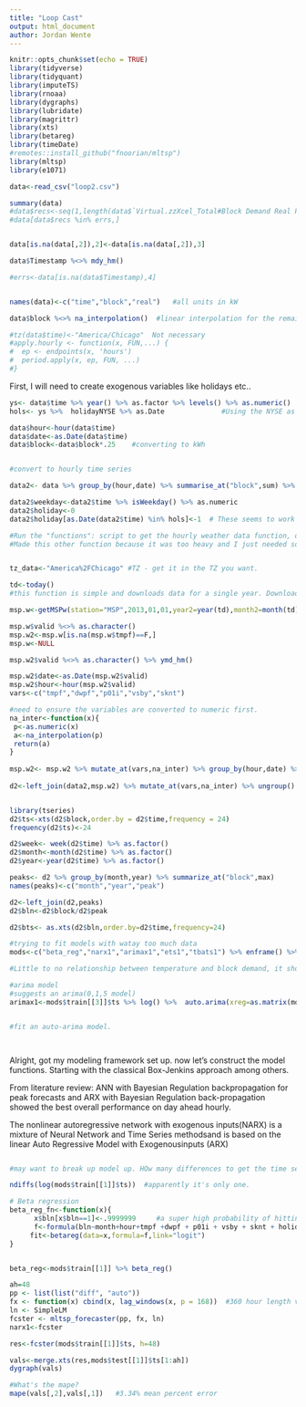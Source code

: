 ```yaml
---
title: "Loop Cast"
output: html_document
author: Jordan Wente
---
```


```r
knitr::opts_chunk$set(echo = TRUE)
library(tidyverse)
library(tidyquant)
library(imputeTS)
library(rnoaa)
library(dygraphs)
library(lubridate)
library(magrittr)
library(xts)
library(betareg)
library(timeDate)
#remotes::install_github("fnoorian/mltsp")
library(mltsp)
library(e1071)


```

```r

data<-read_csv("loop2.csv")

summary(data)
#data$recs<-seq(1,length(data$`Virtual.zzXcel_Total#Block Demand Real Power#kW`))
#data[data$recs %in% errs,]


data[is.na(data[,2]),2]<-data[is.na(data[,2]),3]

data$Timestamp %<>% mdy_hm() 

#errs<-data[is.na(data$Timestamp),4]


names(data)<-c("time","block","real")   #all units in kW

data$block %<>% na_interpolation()  #linear interpolation for the remaining datapoints that don't print

#tz(data$time)<-"America/Chicago"  Not necessary 
#apply.hourly <- function(x, FUN,...) {
#  ep <- endpoints(x, 'hours')
#  period.apply(x, ep, FUN, ...)
#}

```


First, I will need to create exogenous variables like holidays etc..





```r

ys<- data$time %>% year() %>% as.factor %>% levels() %>% as.numeric()
hols<- ys %>%  holidayNYSE %>% as.Date              #Using the NYSE as a hoilday database. 

data$hour<-hour(data$time)
data$date<-as.Date(data$time)
data$block<-data$block*.25    #converting to kWh


#convert to hourly time series

data2<- data %>% group_by(hour,date) %>% summarise_at("block",sum) %>% mutate(time=paste0(date," ",hour,":","00")) %>% mutate_at("time",ymd_hm) %>% arrange(time) 

data2$weekday<-data2$time %>% isWeekday() %>% as.numeric
data2$holiday<-0
data2$holiday[as.Date(data2$time) %in% hols]<-1  # These seems to work pretty well. 

```


```r
#Run the "functions": script to get the hourly weather data function, data is downloaded from: http://mesonet.agron.iastate.edu/request/download.phtml?network=MN_ASOS
#Made this other function because it was too heavy and I just needed something simpler. 


tz_data<-"America%2FChicago" #TZ - get it in the TZ you want. 

td<-today()
#this function is simple and downloads data for a single year. Downloads the data to a temp file. 

msp.w<-getMSPw(station="MSP",2013,01,01,year2=year(td),month2=month(td),day2=day(td),tz_data = tz_data)

msp.w$valid %<>% as.character()
msp.w2<-msp.w[is.na(msp.w$tmpf)==F,]
msp.w<-NULL      

```

```r
msp.w2$valid %<>% as.character() %>% ymd_hm()

msp.w2$date<-as.Date(msp.w2$valid)
msp.w2$hour<-hour(msp.w2$valid)
vars<-c("tmpf","dwpf","p01i","vsby","sknt")

#need to ensure the variables are converted to numeric first. 
na_inter<-function(x){
 p<-as.numeric(x) 
 a<-na_interpolation(p)
 return(a)
}
  
msp.w2<- msp.w2 %>% mutate_at(vars,na_inter) %>% group_by(hour,date) %>% summarize_at(vars,mean,na.rm=T) %>% ungroup()
              
d2<-left_join(data2,msp.w2) %>% mutate_at(vars,na_inter) %>% ungroup()



```


```r
library(tseries)
d2$ts<-xts(d2$block,order.by = d2$time,frequency = 24)
frequency(d2$ts)<-24

d2$week<- week(d2$time) %>% as.factor()
d2$month<-month(d2$time) %>% as.factor()
d2$year<-year(d2$time) %>% as.factor()

peaks<- d2 %>% group_by(month,year) %>% summarize_at("block",max) 
names(peaks)<-c("month","year","peak")

d2<-left_join(d2,peaks)
d2$bln<-d2$block/d2$peak

d2$bts<- as.xts(d2$bln,order.by=d2$time,frequency=24)

#trying to fit models with watay too much data
mods<-c("beta_reg","narx1","arimax1","ets1","tbats1") %>% enframe() %>% mutate(data=rep(list(d2),nrow(.))) %>% mutate(train=rep(list(d2[d2$date<"2018-10-10" & d2$date>"2017-10-09",]))) %>% mutate(test=rep(list(d2[d2$date<"2019-10-3" & d2$date>"2018-10-10",])))

#Little to no relationship between temperature and block demand, it should seem. 

#arima model
#suggests an arima(0,1,5 model)
arimax1<-mods$train[[3]]$ts %>% log() %>%  auto.arima(xreg=as.matrix(mods$train[[3]][,5:6]))


#fit an auto-arima model. 




```

Alright, got my modeling framework set up. now let's construct the model functions. Starting with the classical Box-Jenkins approach among others.

From literature review: ANN with Bayesian Regulation backpropagation for peak forecasts and 
ARX with Bayesian Regulation back-propagation showed the best overall performance on day ahead hourly.

The nonlinear autoregressive network with exogenous inputs(NARX) is a mixture of Neural Network and Time Series methodsand is based on the linear Auto Regressive Model with Exogenousinputs (ARX)

```r



```



```r
#may want to break up model up. HOw many differences to get the time series stationary.

ndiffs(log(mods$train[[1]]$ts))  #apparently it's only one. 

# Beta regression
beta_reg_fn<-function(x){
      x$bln[x$bln==1]<-.9999999     #a super high probability of hitting peak demand
      f<-formula(bln~month+hour+tmpf +dwpf + p01i + vsby + sknt + holiday + weekday)
     fit<-betareg(data=x,formula=f,link="logit")
}


beta_reg<-mods$train[[1]] %>% beta_reg()

ah=48
pp <- list(list("diff", "auto"))
fx <- function(x) cbind(x, lag_windows(x, p = 168))  #360 hour length variables
ln <- SimpleLM
fcster <- mltsp_forecaster(pp, fx, ln)
narx1<-fcster

res<-fcster(mods$train[[1]]$ts, h=48)

vals<-merge.xts(res,mods$test[[1]]$ts[1:ah])
dygraph(vals)

#What's the mape?
mape(vals[,2],vals[,1])   #3.34% mean percent error


```




